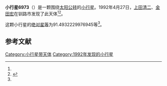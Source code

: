 {{Infobox planet
| bgcolour = #FFFFC0
| name = 6973 Karajan
| symbol = 
| image = 
| caption = 
| discovery = yes
| discovery_ref = 
| discoverer = [[上田清二|上田清二]]、[[金田宏|金田宏]]
| discovery_site = [[钏路市|钏路市]] 
| discovered = 1992年4月27日
| designations = yes
| mp_name = 
| named_after = 
| alt_names = 1992 HK/ 1976 UH13 / 1979 HS4 / 1983 EF4 / 1983 FX
| mp_category = [[主带小行星|主带小行星]]
| orbit_ref = <ref name="a">[http://ssd.jpl.nasa.gov/sbdb.cgi?sstr=6973 6973 Karajan] {{Wayback|url=http://ssd.jpl.nasa.gov/sbdb.cgi?sstr=6973 |date=20200820185756 }}，小行星數據庫瀏覽器（JPL Small-Body Database Browser）－[[美国国家航空航天局|美国国家航空航天局]]喷气推进实验室</ref>
| epoch = 2456400.5 (2013年4月18日更新)
| aphelion = {{convert|3.059103107588832|AU|km|3|abbr=on|lk=out}}
| perihelion = {{convert|2.250071005036756|AU|km|3|abbr=on}}
| semimajor = {{convert|2.654587056312794|AU|km|3|abbr=on}}
| eccentricity = 0.152383796
| period = 1579.770085 [[日|日]]<br />4.33[[儒略年|儒略年]]
| avg_speed = 
| inclination = 2.923461373532922
| asc_node = 144.1445544929962
| mean_anomaly = 
| arg_peri = 91.4932229976945
| satellites = 
| physical_characteristics = yes
| dimensions = 
| mass = 
| density = 
| surface_grav = 
| escape_velocity = 
| sidereal_day = 
| axial_tilt = 
| pole_ecliptic_lat = 
| pole_ecliptic_lon = 
| albedo = 
| temperatures= 
| temp_name1 = 
| mean_temp_1 = 
| max_temp_1 = 
| temp_name2 = 
| max_temp_2 = 
| spectral_type = 
| abs_magnitude = 91.4932229976945
}}

'''小行星6973'''（{{lang-en|6973 Karajan}}）是一颗围绕[[太阳|太阳]][[公转|公转]]的[[小行星|小行星]]。1992年4月27日，[[上田清二|上田清二]]、[[金田宏|金田宏]]在钏路市发现了此天体<ref name="a" /><ref>{{cite news|title=小行星列表|url=http://cfa-www.harvard.edu/iau/lists/NumberedMPs.txt|accessdate=2013-07-08|newspaper=哈佛大学|archive-date=2008-05-17|archive-url=https://web.archive.org/web/20080517010638/http://cfa-www.harvard.edu/iau/lists/NumberedMPs.txt|dead-url=no}}</ref>。

这颗小行星的[[绝对星等|绝对星等]]为91.4932229976945等<ref name="a" />。

==参考文献==
{{reflist}}
{{Minor Planet Number|[[小行星6972|小行星6972]]|[[小行星6974|小行星6974]]}}

{{小天体}}

[[Category:小行星带天体|Category:小行星带天体]]
[[Category:1992年发现的小行星|Category:1992年发现的小行星]]

{{asteroid-stub}}
